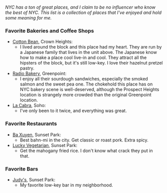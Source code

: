 *NYC has a ton of great places, and I claim to be no influencer who know the best of NYC. This list is a collection of places that I've enjoyed and hold some meaning for me.*

### Favorite Bakeries and Coffee Shops

- [Cotton Bean](https://maps.app.goo.gl/gzo4XRpbkNXsyNip7), Crown Heights: 
  - I lived around the block and this place had my heart. They are run by a Japanese family that lives in the unit above. The Japanese know how to make a place cool live-in and cool. They attract all the hipsters of the block, but it's still low-key. I love their hazelnut pretzel pastry.
- [Radio Bakery](https://maps.app.goo.gl/41sztYQ6sYbBxK7KA), Greenpoint: 
  - I enjoy all their sourdough sandwiches, especially the smoked salmon and the sweet pea one. The chokehold this place has on NYC bakery scene is well-deserved, although the Prospect Heights location is strangely more crowded than the original Greenpoint location.
- [La Cabra](https://www.lacabra.dk/), Soho:
  - I've only been to it twice, and everything was great.

### Favorite Restaurants

- [Ba Xuyen](https://maps.app.goo.gl/L4pYMVPK9jRGeDq26), Sunset Park:
  - Best bahn-mi in the city. Get classic or roast pork. Extra spicy.
- [Lucky Vegetarian](https://maps.app.goo.gl/dvyPkydXsvSnb1iw8), Sunset Park:
  - Get the mahogany fried rice. I don't know what crack they put in that. 

### Favorite Bars
- [Judy's](https://maps.app.goo.gl/QEq9jkqDMxBi4YBq8), Sunset Park:
  - My favorite low-key bar in my neighborhood.